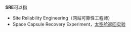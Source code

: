 '''SRE'''可以指

*Site Reliability Engineering（网站可靠性工程师）
*Space Capsule Recovery Experiment，[[太空舱返回实验|太空舱返回实验]]

{{disambig|Cat=三字拉丁字母缩写消歧义}}